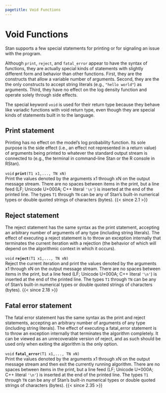 ```yaml
---
pagetitle: Void Functions
---
```


# Void Functions


Stan supports a few special statements for printing or for signaling
an issue with the program.

Although `print`, `reject`, and `fatal_error` appear to have the syntax of
functions, they are actually special kinds of statements with slightly
different form and behavior than other functions.  First, they are the
constructs that allow a variable number of arguments.  Second, they
are the the only constructs to accept string literals (e.g., `"hello
world"`) as arguments.  Third, they have no effect on the log density
function and operate solely through side effects.

The special keyword `void` is used for their return type because they behave
like variadic functions with void return type, even though they are special
kinds of statements built in to the language.

## Print statement

Printing has no effect on the model's log probability function.  Its
sole purpose is the side effect (i.e., an effect not represented in a
return value) of arguments being printed to whatever the standard
output stream is connected to (e.g., the terminal in command-line Stan
or the R console in RStan).

<!-- void; print; (T1 x1,..., TN xN); -->
\index{{\tt \bfseries print }!{\tt (T1 x1,..., TN xN): void}|hyperpage}

`void` **`print`**`(T1 x1,..., TN xN)`<br>\newline
Print the values denoted by the arguments x1 through xN on the output
message stream. There are no spaces between items in the print, but a
line feed (LF; Unicode U+000A; C++ literal `'\n'`) is inserted at
the end of the printed line. The types `T1` through `TN` can be any of
Stan's built-in numerical types or double quoted strings of characters
(bytes).
{{< since 2.1 >}}


## Reject statement

The reject statement has the same syntax as the print statement,
accepting an arbitrary number of arguments of any type (including
string literals).   The effect of executing a reject statement is to
throw an exception internally that terminates the current iteration
with a rejection (the behavior of which will depend on the algorithmic
context in which it occurs).

<!-- void; reject; (T1 x1,..., TN xN); -->
\index{{\tt \bfseries reject }!{\tt (T1 x1,..., TN xN): void}|hyperpage}

`void` **`reject`**`(T1 x1,..., TN xN)`<br>\newline
Reject the current iteration and print the values denoted by the
arguments x1 through xN on the output message stream. There are no
spaces between items in the print, but a line feed (LF; Unicode
U+000A; C++ literal `'\n'`) is inserted at the end of the printed
line. The types `T1` through `TN` can be any of Stan's built-in
numerical types or double quoted strings of characters (bytes).
{{< since 2.18 >}}


## Fatal error statement

The fatal error statement has the same syntax as the print and reject
statements, accepting an arbitrary number of arguments of any type
(including string literals). The effect of executing a fatal_error
statement is to throw an exception internally that terminates the
algorithm completely. It can be viewed as an unrecoverable version
of reject, and as such should be used only when exiting the algorithm
is the only option.

<!-- void; fatal_error; (T1 x1,..., TN xN); -->
\index{{\tt \bfseries fatal\_error }!{\tt (T1 x1,..., TN xN): void}|hyperpage}

`void` **`fatal_error`**`(T1 x1,..., TN xN)`<br>\newline
Print the values denoted by the arguments x1 through xN on the output
message stream and then exit the currently running algorithm.
There are no spaces between items in the print, but a line feed
(LF; Unicode U+000A; C++ literal `'\n'`) is inserted at the end
of the printed line. The types `T1` through `TN` can be any of
Stan's built-in numerical types or double quoted strings of
characters (bytes).
{{< since 2.35 >}}
